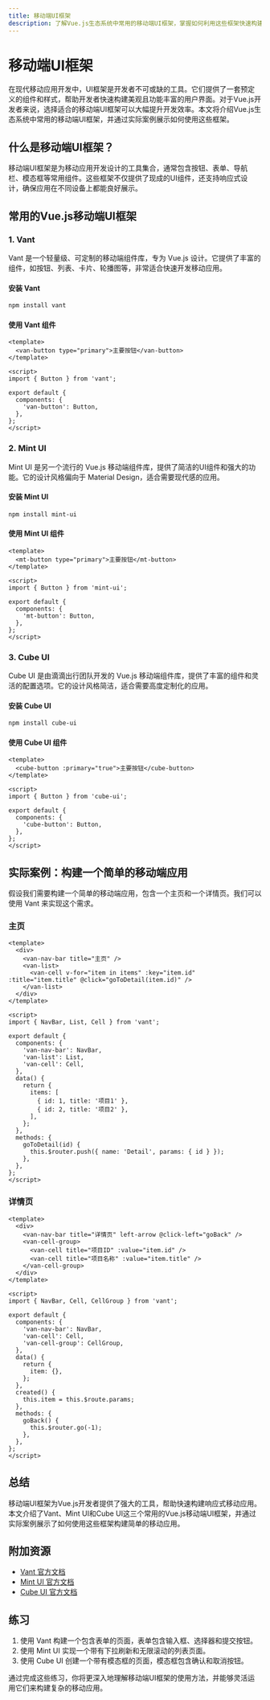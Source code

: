 ```yaml
---
title: 移动端UI框架
description: 了解Vue.js生态系统中常用的移动端UI框架，掌握如何利用这些框架快速构建响应式移动应用。
---
```


# 移动端UI框架

在现代移动应用开发中，UI框架是开发者不可或缺的工具。它们提供了一套预定义的组件和样式，帮助开发者快速构建美观且功能丰富的用户界面。对于Vue.js开发者来说，选择适合的移动端UI框架可以大幅提升开发效率。本文将介绍Vue.js生态系统中常用的移动端UI框架，并通过实际案例展示如何使用这些框架。

## 什么是移动端UI框架？

移动端UI框架是为移动应用开发设计的工具集合，通常包含按钮、表单、导航栏、模态框等常用组件。这些框架不仅提供了现成的UI组件，还支持响应式设计，确保应用在不同设备上都能良好展示。

## 常用的Vue.js移动端UI框架

### 1. Vant

Vant 是一个轻量级、可定制的移动端组件库，专为 Vue.js 设计。它提供了丰富的组件，如按钮、列表、卡片、轮播图等，非常适合快速开发移动应用。

#### 安装 Vant

```bash
npm install vant
```

#### 使用 Vant 组件

```vue
<template>
  <van-button type="primary">主要按钮</van-button>
</template>

<script>
import { Button } from 'vant';

export default {
  components: {
    'van-button': Button,
  },
};
</script>
```

### 2. Mint UI

Mint UI 是另一个流行的 Vue.js 移动端组件库，提供了简洁的UI组件和强大的功能。它的设计风格偏向于 Material Design，适合需要现代感的应用。

#### 安装 Mint UI

```bash
npm install mint-ui
```

#### 使用 Mint UI 组件

```vue
<template>
  <mt-button type="primary">主要按钮</mt-button>
</template>

<script>
import { Button } from 'mint-ui';

export default {
  components: {
    'mt-button': Button,
  },
};
</script>
```

### 3. Cube UI

Cube UI 是由滴滴出行团队开发的 Vue.js 移动端组件库，提供了丰富的组件和灵活的配置选项。它的设计风格简洁，适合需要高度定制化的应用。

#### 安装 Cube UI

```bash
npm install cube-ui
```

#### 使用 Cube UI 组件

```vue
<template>
  <cube-button :primary="true">主要按钮</cube-button>
</template>

<script>
import { Button } from 'cube-ui';

export default {
  components: {
    'cube-button': Button,
  },
};
</script>
```

## 实际案例：构建一个简单的移动端应用

假设我们需要构建一个简单的移动端应用，包含一个主页和一个详情页。我们可以使用 Vant 来实现这个需求。

### 主页

```vue
<template>
  <div>
    <van-nav-bar title="主页" />
    <van-list>
      <van-cell v-for="item in items" :key="item.id" :title="item.title" @click="goToDetail(item.id)" />
    </van-list>
  </div>
</template>

<script>
import { NavBar, List, Cell } from 'vant';

export default {
  components: {
    'van-nav-bar': NavBar,
    'van-list': List,
    'van-cell': Cell,
  },
  data() {
    return {
      items: [
        { id: 1, title: '项目1' },
        { id: 2, title: '项目2' },
      ],
    };
  },
  methods: {
    goToDetail(id) {
      this.$router.push({ name: 'Detail', params: { id } });
    },
  },
};
</script>
```

### 详情页

```vue
<template>
  <div>
    <van-nav-bar title="详情页" left-arrow @click-left="goBack" />
    <van-cell-group>
      <van-cell title="项目ID" :value="item.id" />
      <van-cell title="项目名称" :value="item.title" />
    </van-cell-group>
  </div>
</template>

<script>
import { NavBar, Cell, CellGroup } from 'vant';

export default {
  components: {
    'van-nav-bar': NavBar,
    'van-cell': Cell,
    'van-cell-group': CellGroup,
  },
  data() {
    return {
      item: {},
    };
  },
  created() {
    this.item = this.$route.params;
  },
  methods: {
    goBack() {
      this.$router.go(-1);
    },
  },
};
</script>
```

## 总结

移动端UI框架为Vue.js开发者提供了强大的工具，帮助快速构建响应式移动应用。本文介绍了Vant、Mint UI和Cube UI这三个常用的Vue.js移动端UI框架，并通过实际案例展示了如何使用这些框架构建简单的移动应用。

## 附加资源

- [Vant 官方文档](https://vant-ui.github.io/vant)
- [Mint UI 官方文档](https://mint-ui.github.io)
- [Cube UI 官方文档](https://didi.github.io/cube-ui)

## 练习

1. 使用 Vant 构建一个包含表单的页面，表单包含输入框、选择器和提交按钮。
2. 使用 Mint UI 实现一个带有下拉刷新和无限滚动的列表页面。
3. 使用 Cube UI 创建一个带有模态框的页面，模态框包含确认和取消按钮。

通过完成这些练习，你将更深入地理解移动端UI框架的使用方法，并能够灵活运用它们来构建复杂的移动应用。